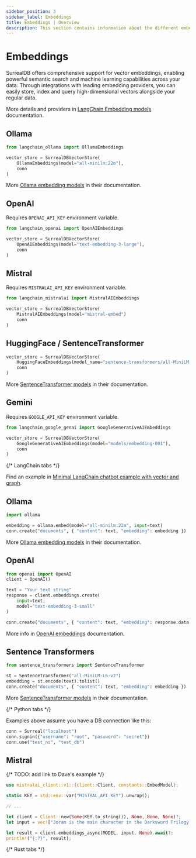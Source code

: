 ```yaml
---
sidebar_position: 3
sidebar_label: Embeddings
title: Embeddings | Overview
description: This section contains information about the different embeddings features of SurrealDB.
---
```



# Embeddings

SurrealDB offers comprehensive support for vector embeddings, enabling powerful semantic search and machine learning capabilities across your data. Through integrations with leading embedding providers, you can easily store, index and query high-dimensional vectors alongside your regular data.

<Tabs>
<TabItem label="LangChain">

More details and providers in [LangChain Embedding models](https://python.langchain.com/docs/integrations/text_embedding/) documentation.

<Tabs>
<TabItem label="Ollama">

## Ollama

```python
from langchain_ollama import OllamaEmbeddings

vector_store = SurrealDBVectorStore(
    OllamaEmbeddings(model="all-minilm:22m"),
    conn
)
```

More [Ollama embedding models](https://ollama.com/search?c=embedding) in their documentation.

</TabItem>
<TabItem label="OpenAI">

## OpenAI

Requires `OPENAI_API_KEY` environment variable.

```python
from langchain_openai import OpenAIEmbeddings

vector_store = SurrealDBVectorStore(
    OpenAIEmbeddings(model="text-embedding-3-large"),
    conn
)
```
</TabItem>
<TabItem label="Mistral">

## Mistral

Requires `MISTRALAI_API_KEY` environment variable.

```python
from langchain_mistralai import MistralAIEmbeddings

vector_store = SurrealDBVectorStore(
    MistralAIEmbeddings(model="mistral-embed")
    conn
)
```
</TabItem>
<TabItem label="HuggingFace / SentenceTransformer">

## HuggingFace / SentenceTransformer

```python
vector_store = SurrealDBVectorStore(
    HuggingFaceEmbeddings(model_name="sentence-transformers/all-MiniLM-L6-v2")
    conn
)
```

More [SentenceTransformer models](https://www.sbert.net/docs/sentence_transformer/pretrained_models.html) in their documentation.

</TabItem>
<TabItem label="Gemini">

## Gemini

Requires `GOOGLE_API_KEY` environment variable.

```python
from langchain_google_genai import GoogleGenerativeAIEmbeddings

vector_store = SurrealDBVectorStore(
    GoogleGenerativeAIEmbeddings(model="models/embedding-001"),
    conn
)
```

</TabItem>
</Tabs> {/* LangChain tabs */}

<br />

Find an example in [Minimal LangChain chatbot example with vector and graph](https://surrealdb.com/blog/minimal-langchain-chatbot-example-with-vector-and-graph).

</TabItem>

<TabItem label="Python">

<Tabs>
<TabItem label="Ollama">

## Ollama

```python
import ollama

embedding = ollama.embed(model="all-minilm:22m", input=text)
conn.create("documents", { "content": text, "embedding": embedding })
```

More [Ollama embedding models](https://ollama.com/search?c=embedding) in their documentation.

</TabItem>
<TabItem label="OpenAI">

## OpenAI

```python
from openai import OpenAI
client = OpenAI()

text = "Your text string"
response = client.embeddings.create(
    input=text,
    model="text-embedding-3-small"
)

conn.create("documents", { "content": text, "embedding": response.data[0].embedding })
```

More info in [OpenAI embeddings](https://platform.openai.com/docs/guides/embeddings?lang=python) documentation.

</TabItem>
<TabItem label="Sentence Transformers">

## Sentence Transformers

```python
from sentence_transformers import SentenceTransformer

st = SentenceTransformer("all-MiniLM-L6-v2")
embedding = st.encode(text).tolist()
conn.create("documents", { "content": text, "embedding": embedding })
```

More [SentenceTransformer models](https://www.sbert.net/docs/sentence_transformer/pretrained_models.html) in their documentation.

</TabItem>
</Tabs> {/* Python tabs */}

<br />

Examples above assume you have a DB connection like this:

```python
conn = Surreal("localhost")
conn.signin({"username": "root", "password": "secret"})
conn.use("test_ns", "test_db")
```

</TabItem>
<TabItem label="Rust">

<Tabs>
<TabItem label="Mistral">

## Mistral

{/* TODO: add link to Dave's example */}

```rust
use mistralai_client::v1::{client::Client, constants::EmbedModel};

static KEY = std::env::var("MISTRAL_API_KEY").unwrap();

// ...

let client = Client::new(Some(KEY.to_string()), None, None, None)?;
let input = vec!["Joram is the main character in the Darksword Trilogy.".to_string()];

let result = client.embeddings_async(MODEL, input, None).await?;
println!("{:?}", result);
```

</TabItem>
</Tabs> {/* Rust tabs */}

</TabItem>
</Tabs>
